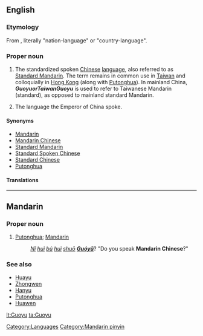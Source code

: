 ==English==

===Etymology===
From {{etyl|zh}} {{zh-tsp|國語|国语|Guóyǔ}} , literally "nation-language" or "country-language".

===Proper noun===
{{en-proper noun}}
{{wikipedia}}

# The standardized spoken [[Chinese]] [[language]], also referred to as [[Standard Mandarin]].  The term remains in common use in [[Taiwan]] and colloquially in [[Hong Kong]] (along with [[Putonghua]]). In mainland China, '''''Guoyu''''' or ''Taiwan '''Guoyu''''' is used to refer to Taiwanese Mandarin (standard), as opposed to mainland standard Mandarin.
# {{historical}} The language the Emperor of China spoke.

====Synonyms====
* [[Mandarin]]
* [[Mandarin Chinese]]
* [[Standard Mandarin]]
* [[Standard Spoken Chinese]]
* [[Standard Chinese]]
* [[Putonghua]]

====Translations====
{{trans-see|Mandarin}}

[[Category:Languages]]

----

==Mandarin==

===Proper noun===
{{cmn-proper noun|p|pin=Guóyǔ|pint=guo2yu3|tra=國語|sim=国语}}

# [[Putonghua]]; [[Mandarin]]
#: ''[[Nǐ]] [[huì]] [[bú]] [[huì]] [[shuō]] '''[[Guóyǔ]]'''''?  "Do you speak '''Mandarin Chinese'''?"

===See also===
* [[Huayu]]
* [[Zhongwen]]
* [[Hanyu]]
* [[Putonghua]]
* [[Huawen]]

[[Category:Mandarin pinyin]]

[[lt:Guoyu]]
[[ta:Guoyu]]